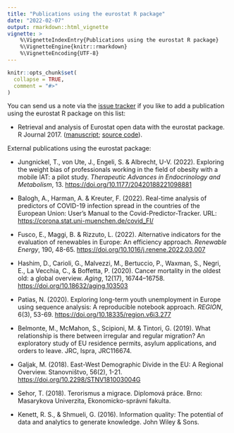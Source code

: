 ```yaml
---
title: "Publications using the eurostat R package"
date: "2022-02-07"
output: rmarkdown::html_vignette
vignette: >
    %\VignetteIndexEntry{Publications using the eurostat R package}
    %\VignetteEngine{knitr::rmarkdown}
    %\VignetteEncoding{UTF-8}
---
```


```r
knitr::opts_chunk$set(
  collapse = TRUE,
  comment = "#>"
)
```

You can send us a note via the [issue tracker](https://github.com/rOpenGov/eurostat/issues) if you like to add a publication using the eurostat R package on this list:

-   Retrieval and analysis of Eurostat open data with the eurostat package. R Journal 2017. ([manuscript](https://journal.r-project.org/archive/2017/RJ-2017-019/index.html); [source code](https://github.com/rOpenGov/eurostat/tree/master/inst/extras/2017_RJournal_manuscript)).

External publications using the eurostat package:

-   Jungnickel, T., von Ute, J., Engeli, S. & Albrecht, U-V. (2022). Exploring the weight bias of professionals working in the field of obesity with a mobile IAT: a pilot study. *Therapeutic Advances in Endocrinology and Metabolism*, 13. <https://doi.org/10.1177/20420188221098881>

-   Balogh, A., Harman, A. & Kreuter, F. (2022). Real-time analysis of predictors of COVID-19 infection spread in the countries of the European Union: User's Manual to the Covid-Predictor-Tracker. URL: <https://corona.stat.uni-muenchen.de/covid_FI/>

-   Fusco, E., Maggi, B. & Rizzuto, L. (2022). Alternative indicators for the evaluation of renewables in Europe: An efficiency approach. *Renewable Energy*, 190, 48-65. <https://doi.org/10.1016/j.renene.2022.03.007>

-   Hashim, D., Carioli, G., Malvezzi, M., Bertuccio, P., Waxman, S., Negri, E., La Vecchia, C., & Boffetta, P. (2020). Cancer mortality in the oldest old: a global overview. *Aging*, 12(17), 16744--16758. <https://doi.org/10.18632/aging.103503>

-   Patias, N. (2020). Exploring long-term youth unemployment in Europe using sequence analysis: A reproducible notebook approach. *REGION*, 6(3), 53-69. <https://doi.org/10.18335/region.v6i3.277>

-   Belmonte, M., McMahon, S., Scipioni, M. & Tintori, G. (2019). What relationship is there between irregular and regular migration? An exploratory study of EU residence permits, asylum applications, and orders to leave. JRC, Ispra, JRC116674.

-   Galjak, M. (2018). East-West Demographic Divide in the EU: A Regional Overview. Stanovništvo, 56(2), 1-21. <https://doi.org/10.2298/STNV181003004G>

-   Sehor, T. (2018). Terorismus a migrace. Diplomová práce. Brno: Masarykova Univerzita, Ekonomicko-správní fakulta.

-   Kenett, R. S., & Shmueli, G. (2016). Information quality: The potential of data and analytics to generate knowledge. John Wiley & Sons.
